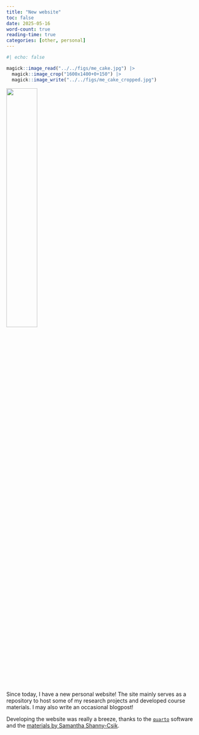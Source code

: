 ```yaml
---
title: "New website"
toc: false
date: 2025-05-16
word-count: true
reading-time: true
categories: [other, personal]
---
```


```r
#| echo: false

magick::image_read("../../figs/me_cake.jpg") |>
  magick::image_crop("1600x1400+0+150") |> 
  magick::image_write("../../figs/me_cake_cropped.jpg")
```

![](../../figs/me_cake_cropped.jpg){width=40% fig-align="center" fig-alt="A figure of me with cake"}

Since today, I have a new personal website! The site mainly serves as a repository to host some of my research projects and developed course materials. I may also write an occasional blogpost!


Developing the website was really a breeze, thanks to the [`quarto`](https://quarto.org/docs/websites/) software and the [materials by Samantha Shanny-Csik](https://samanthacsik.github.io/talks_workshops/2022-08-05-creating-your-personal-website-using-quarto/){target="_blank"}.
